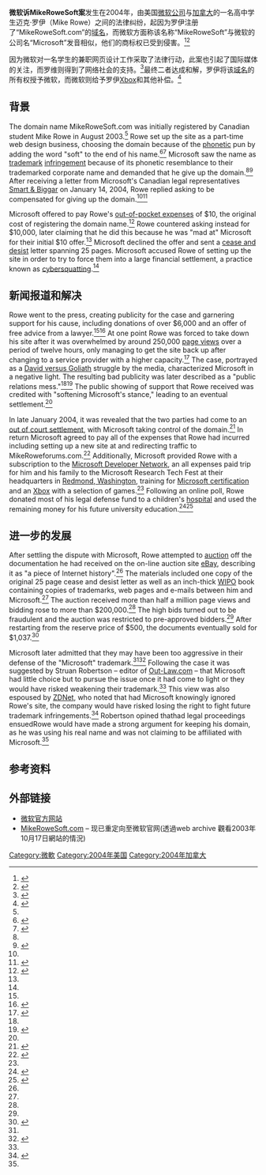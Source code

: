 '''微软诉MikeRoweSoft案'''发生在2004年，由美国[[微软公司|微软公司]]与[[加拿大|加拿大]]的一名高中学生迈克·罗伊（Mike Rowe）之间的法律纠纷，起因为罗伊注册了“MikeRoweSoft.com”的[[域名|域名]]，而微软方面称该名称“MikeRoweSoft”与微软的公司名“Microsoft”发音相似，他们的商标权已受到侵害。<ref name="zdnet">{{cite web|last=Kotadia |first=Munir |title=Software giant threatens mikerowesoft |publisher=[[ZDNet|ZDNet]] |date=2004-01-19 |url=http://news.zdnet.co.uk/itmanagement/0,1000000308,39119181,00.htm?r=10 |accessdate=2008-10-01 |archiveurl=https://web.archive.org/web/20090412055615/http://news.zdnet.co.uk/itmanagement/0%2C1000000308%2C39119181%2C00.htm?r=10 |archivedate=2009-04-12}}</ref><ref name="CNN3">{{cite news  | last = Sieberg  | first = Daniel  | title = Teen fights to keep MikeRoweSoft.com  | publisher = [[CNN|CNN]]  | date = 2004-01-20  | url = http://edition.cnn.com/2004/TECH/internet/01/20/rowe.fight/  | accessdate = 2008-10-01  | archive-date = 2021-05-13  | archive-url = https://web.archive.org/web/20210513075457/http://edition.cnn.com/2004/TECH/internet/01/20/rowe.fight/  | dead-url = no  }}</ref>

因为微软对一名学生的兼职网页设计工作采取了法律行动，此案也引起了国际媒体的关注，而罗维则得到了网络社会的支持。<ref name="theage">{{cite news | last = Barker | first = Gary | title = Teenager takes on a corporate monster | work = [[The_Age|The Age]] | date = 2004-01-21 | url = http://www.theage.com.au/articles/2004/01/20/1074360769726.html | accessdate = 2008-10-02 | location = Melbourne | archive-date = 2016-04-23 | archive-url = https://web.archive.org/web/20160423155136/http://www.theage.com.au/articles/2004/01/20/1074360769726.html | dead-url = no }}</ref>最终二者达成和解，罗伊将该[[域名|域名]]的所有权授予微软，而微软则给予罗伊[[Xbox|Xbox]]和其他补偿。<ref name="BBC">{{cite news | title = Boy swaps MikeRoweSoft for Xbox | publisher = [[BBC_News|BBC News]] | date = 2004-01-26 | url = http://news.bbc.co.uk/2/hi/technology/3429485.stm | accessdate = 2008-10-01 | archive-date = 2021-02-24 | archive-url = https://web.archive.org/web/20210224030604/http://news.bbc.co.uk/2/hi/technology/3429485.stm | dead-url = no }}</ref>

==背景==
{{transH}}
{{Quote box
 | quote  = Since my name is Mike Rowe, I thought it would be funny to add 'soft' to the end of it.
 | source = – Mike Rowe<ref name="komo">{{cite web | author = [[KOMO-TV|KOMO]] Staff & News Services | title = Microsoft vs. Mikerowesoft | publisher = [[KOMO-TV|KOMO News]] | date = 2004-01-18 | url = http://komonews.com/archive/microsoft-vs-mikerowesoft | accessdate = 2016-07-19 | archive-date = 2020-01-03 | archive-url = https://web.archive.org/web/20200103015217/https://komonews.com/archive/microsoft-vs-mikerowesoft | dead-url = no }}</ref>
 | width  = 24em
 | align  = right
}}
The domain name MikeRoweSoft.com was initially registered by Canadian student Mike Rowe in August 2003.<ref name="zdnet"/> Rowe set up the site as a part-time web design business, choosing the domain because of the [[Phonetics|phonetic]] pun by adding the word "soft" to the end of his name.<ref name="cbs">{{cite web | title = Microsoft Not Soft On Mike Rowe | publisher = [[CBS_News|CBS News]] | date = 2004-01-20 | url = http://www.cbsnews.com/stories/2004/01/19/tech/main594036.shtml | accessdate = 2008-10-01 | archive-date = 2013-05-24 | archive-url = https://web.archive.org/web/20130524015033/http://www.cbsnews.com/stories/2004/01/19/tech/main594036.shtml | dead-url = no }}</ref><ref name="usatoday3">{{cite news | title = Microsoft takes on teen over domain name | work = [[USA_Today|USA Today]] | date = 2004-01-19 | url = https://www.usatoday.com/tech/webguide/internetlife/2004-01-19-mike-rowe_x.htm | accessdate = 2008-10-08 | archive-date = 2011-08-31 | archive-url = https://web.archive.org/web/20110831142817/http://www.usatoday.com/tech/webguide/internetlife/2004-01-19-mike-rowe_x.htm | dead-url = no }}</ref> Microsoft saw the name as [[trademark|trademark]] [[trademark_infringement|infringement]] because of its phonetic resemblance to their trademarked corporate name and demanded that he give up the domain.<ref name="CNN3"/><ref name="CNN">{{cite news | title = Microsoft takes on teen's site MikeRoweSoft.com | publisher = [[CNN|CNN]] | date = 2004-01-20 | url =  http://edition.cnn.com/2004/TECH/internet/01/19/offbeat.mike.rowe.soft.ap/index.html | accessdate = 2008-10-01 |archiveurl = https://web.archive.org/web/20080527162507/http://edition.cnn.com/2004/TECH/internet/01/19/offbeat.mike.rowe.soft.ap/index.html |archivedate = May 27, 2008}}</ref> After receiving a letter from Microsoft's Canadian legal representatives [[Smart_&_Biggar|Smart & Biggar]] on January 14, 2004, Rowe replied asking to be compensated for giving up the domain.<ref name="komo"/><ref name="cnet2">{{cite web | last = Festa | first = Paul | title = MikeRoweSoft sell-off bids going, going...down | publisher = [[CNET|CNET]] | date = 2004-02-02 | url = http://news.cnet.com/2100-1038-5152136.html | accessdate = 2008-10-01 | archive-date = 2013-12-25 | archive-url = https://web.archive.org/web/20131225105506/http://news.cnet.com/2100-1038-5152136.html | dead-url = no }}</ref>

Microsoft offered to pay Rowe's [[out-of-pocket_expenses|out-of-pocket expenses]] of $10, the original cost of registering the domain name.<ref name="cnet">{{cite web | last = Kotadia | first = Munir | title = MikeRoweSoft settles for an Xbox | publisher = [[CNET|CNET]] | date = 2004-01-26 | url = http://news.cnet.com/2100-1014_3-5147374.html | accessdate = 2008-10-01 | archive-date = 2012-10-24 | archive-url = https://web.archive.org/web/20121024000621/http://news.cnet.com/2100-1014_3-5147374.html | dead-url = no }}</ref> Rowe countered asking instead for $10,000, later claiming that he did this because he was "mad at" Microsoft for their initial $10 offer.<ref name="komo"/> Microsoft declined the offer and sent a [[cease_and_desist|cease and desist]] letter spanning 25 pages. Microsoft accused Rowe of setting up the site in order to try to force them into a large financial settlement, a practice known as [[cybersquatting|cybersquatting]].<ref name="zdnet"/>
{{transF}}
==新闻报道和解决==
{{transH}}
Rowe went to the press, creating publicity for the case and garnering support for his cause, including donations of over $6,000 and an offer of free advice from a lawyer.<ref name="komo"/><ref name="globe">{{cite web | last = Carmichael | first = Amy | title = Microsoft vs. mikeRowesoft ends amicably | work = [[The_Globe_and_Mail|The Globe and Mail]] | date = 2004-02-05 | url = https://www.theglobeandmail.com/servlet/story/RTGAM.20040205.wmike0205/BNStory/Technology/ | accessdate = 2008-10-01 | archive-date = 2009-04-10 | archive-url = https://web.archive.org/web/20090410144505/http://www.theglobeandmail.com/servlet/story/RTGAM.20040205.wmike0205/BNStory/Technology/ | dead-url = no }}</ref> At one point Rowe was forced to take down his site after it was overwhelmed by around 250,000 [[page_views|page views]] over a period of twelve hours, only managing to get the site back up after changing to a service provider with a higher capacity.<ref name="usatoday">{{cite news | title =  Microsoft lightens up on teen's mikerowesoft site | publisher =  [[USA_Today|USA Today]] | date =  2004-01-20 | url =  https://www.usatoday.com/tech/news/2004-01-20-mikerowedeal_x.htm | accessdate =  2008-10-01 | archive-date =  2011-08-31 | archive-url =  https://web.archive.org/web/20110831142647/http://www.usatoday.com/tech/news/2004-01-20-mikerowedeal_x.htm | dead-url =  no }}</ref> The case, portrayed as a [[Goliath|David versus Goliath]] struggle by the media, characterized Microsoft in a negative light. The resulting bad publicity was later described as a "public relations mess."<ref name="globe"/><ref name="seattlepi">{{cite web | last = Bishop | first = Todd | title =  Mikerowesoft vs. Microsoft: The saga continues | work = [[Seattle_Post-Intelligencer|Seattle Post-Intelligencer]]  | date = 2004-01-21 | url = http://www.seattlepi.com/business/157403_mikerowe21.html  | accessdate = 2008-10-01}}</ref> The public showing of support that Rowe received was credited with "softening Microsoft's stance," leading to an eventual settlement.<ref name="CNN3"/>

In late January 2004, it was revealed that the two parties had come to an [[out_of_court_settlement|out of court settlement]], with Microsoft taking control of the domain.<ref name="CNN2">{{cite news  | title = Microsoft to take over MikeRoweSoft.com  | publisher = [[CNN|CNN]]  | date = 2004-01-26 | url =  http://edition.cnn.com/2004/TECH/internet/01/26/mikerowesoft.settle.ap/ | accessdate = 2008-10-01 |archiveurl = https://web.archive.org/web/20080224211748/http://edition.cnn.com/2004/TECH/internet/01/26/mikerowesoft.settle.ap/ |archivedate = February 24, 2008}}</ref> In return Microsoft agreed to pay all of the expenses that Rowe had incurred including setting up a new site at and redirecting traffic to MikeRoweforums.com.<ref name="wired">{{cite web  | title = MikeRoweSoft Names His Price  | publisher = [[Wired_News|Wired News]]  | date = 2004-01-26  | url = https://www.wired.com/techbiz/media/news/2004/01/62044  | accessdate = 2008-10-01  | archive-date = 2014-03-17  | archive-url = https://web.archive.org/web/20140317013949/http://www.wired.com/techbiz/media/news/2004/01/62044  | dead-url = no  }}</ref> Additionally, Microsoft provided Rowe with a subscription to the [[Microsoft_Developer_Network|Microsoft Developer Network]], an all expenses paid trip for him and his family to the Microsoft Research Tech Fest at their headquarters in [[Redmond,_Washington|Redmond, Washington]], training for [[Microsoft_certification|Microsoft certification]] and an [[Xbox_(console)|Xbox]] with a selection of games.<ref name="cnet"/> Following an online poll, Rowe donated most of his legal defense fund to a children's [[hospital|hospital]] and used the remaining money for his future university education.<ref name="wired2">{{cite web | last = Sjöberg | first = Lore | title = Anti-MS Fund Goes to Charity | publisher = [[Wired_News|Wired News]] | date = 2004-03-24 | url = https://www.wired.com/techbiz/media/news/2004/03/62785 | accessdate = 2008-10-01 | archive-date = 2012-10-26 | archive-url = https://web.archive.org/web/20121026014547/http://www.wired.com/techbiz/media/news/2004/03/62785 | dead-url = no }}</ref><ref name="usatoday2">{{cite news  | title = Teen who battled Microsoft donates defense fund to charity  | work = [[USA_Today|USA Today]]  | date = 2004-03-25  | url = https://www.usatoday.com/tech/webguide/internetlife/2004-03-25-mike-rowe-sweet_x.htm  | accessdate = 2008-10-03  | archive-date = 2009-04-12  | archive-url = https://web.archive.org/web/20090412001608/http://www.usatoday.com/tech/webguide/internetlife/2004-03-25-mike-rowe-sweet_x.htm  | dead-url = no  }}</ref>
{{transF}}
==进一步的发展==
{{transH}}
{{Quote box
 | quote  = We take our trademark seriously, but in this case maybe a little too seriously.
 | source = – Microsoft spokesman Jim Desler<ref name="usatoday"/>
 | width  = 24em
 | align  = right
}}
After settling the dispute with Microsoft, Rowe attempted to [[auction|auction]] off the documentation he had received on the on-line auction site [[eBay|eBay]], describing it as "a piece of Internet history".<ref name="cnet2"/> The materials included one copy of the original 25 page cease and desist letter as well as an inch-thick [[WIPO|WIPO]] book containing copies of trademarks, web pages and e-mails between him and Microsoft.<ref name="cnet2"/> The auction received more than half a million page views and bidding rose to more than $200,000.<ref name="cnet2"/> The high bids turned out to be fraudulent and the auction was restricted to pre-approved bidders.<ref name="cnet2"/> After restarting from the reserve price of $500, the documents eventually sold for $1,037.<ref name="taipei">{{cite web | title =  Sued teen sells letter from Microsoft | work =  [[Taipei_Times|Taipei Times]] | date =  2004-02-09 | url =  http://www.taipeitimes.com/News/worldbiz/archives/2004/02/09/2003098113/wiki | accessdate =  2008-10-01 | archive-date =  2009-04-12 | archive-url =  https://web.archive.org/web/20090412075042/http://www.taipeitimes.com/News/worldbiz/archives/2004/02/09/2003098113/wiki | dead-url =  yes }}</ref>

Microsoft later admitted that they may have been too aggressive in their defense of the "Microsoft" trademark.<ref name="wired"/><ref name="zdnet2">{{cite web|last=Kotadia |first=Munir |title=Microsoft: We took MikeRoweSoft too seriously |publisher=[[ZDNet|ZDNet]] |date=2004-01-20 |url=http://news.zdnet.com/2100-3513_22-133838.html |accessdate=2008-10-01 |archiveurl=https://web.archive.org/web/20090410151751/http://news.zdnet.com/2100-3513_22-133838.html |archivedate=2009-04-10 }}</ref> Following the case it was suggested by Struan Robertson – editor of [[Out-Law.com|Out-Law.com]] – that Microsoft had little choice but to pursue the issue once it had come to light or they would have risked weakening their trademark.<ref name="zdnet2"/> This view was also espoused by [[ZDNet|ZDNet]], who noted that had  Microsoft knowingly ignored Rowe's site, the company would have risked losing the right to fight future trademark infringements.<ref name="zdnet3">{{cite web  | last = Kotadia  | first = Munir  | title = MikeRoweSoft garners funds to fight back  | publisher = [[ZDNet|ZDNet]]  | date = 2004-01-20  | url = http://news.zdnet.co.uk/itmanagement/0,1000000308,39119206,00.htm  | accessdate = 2008-10-09  | archive-date = 2008-10-02  | archive-url = https://web.archive.org/web/20081002113425/http://news.zdnet.co.uk/itmanagement/0,1000000308,39119206,00.htm  | dead-url = yes  }}</ref> Robertson opined that{{snd}}had legal proceedings ensued{{snd}}Rowe would have made a strong argument for keeping his domain, as he was using his real name and was not claiming to be affiliated with Microsoft.<ref name="zdnet2"/>
{{transF}}

==参考资料==
{{refs|2}}

==外部链接==
* [http://www.microsoft.com/ 微软官方网站] {{Wayback|url=http://www.microsoft.com/ |date=20110629090131 }}
* [https://web.archive.org/web/20031017114024/http://www.mikerowesoft.com/ MikeRoweSoft.com] – 现已重定向至微软官网(透過web archive 觀看2003年10月17日網站的情況)

{{Microsoft}}
[[Category:微軟|Category:微軟]]
[[Category:2004年美国|Category:2004年美国]]
[[Category:2004年加拿大|Category:2004年加拿大]]